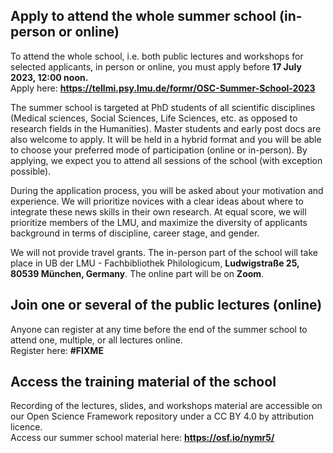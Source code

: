 ## Apply to attend the whole summer school (in-person or online)

To attend the whole school, i.e. both public lectures and workshops for selected applicants, in person or online, you must apply before **17 July 2023, 12:00 noon.**\
Apply here: [**https://tellmi.psy.lmu.de/formr/OSC-Summer-School-2023**](https://tellmi.psy.lmu.de/formr/OSC-Summer-School-2023)

The summer school is targeted at PhD students of all scientific disciplines (Medical sciences, Social Sciences, Life Sciences, etc. as opposed to research fields in the Humanities). Master students and early post docs are also welcome to apply. It will be held in a hybrid format and you will be able to choose your preferred mode of participation (online or in-person). By applying, we expect you to attend all sessions of the school (with exception possible).

During the application process, you will be asked about your motivation and experience. We will prioritize novices with a clear ideas about where to integrate these news skills in their own research. At equal score, we will prioritize members of the LMU, and maximize the diversity of applicants background in terms of discipline, career stage, and gender.

We will not provide travel grants. The in-person part of the school will take place in UB der LMU - Fachbibliothek Philologicum, **Ludwigstraße 25, 80539 München, Germany**. The online part will be on **Zoom**.

## Join one or several of the public lectures (online)

Anyone can register at any time before the end of the summer school to attend one, multiple, or all lectures online.\
Register here: **#FIXME**

## Access the training material of the school

Recording of the lectures, slides, and workshops material are accessible on our Open Science Framework repository under a CC BY 4.0 by attribution licence.\
Access our summer school material here: [**https://osf.io/nymr5/**](https://osf.io/nymr5/){.uri}
